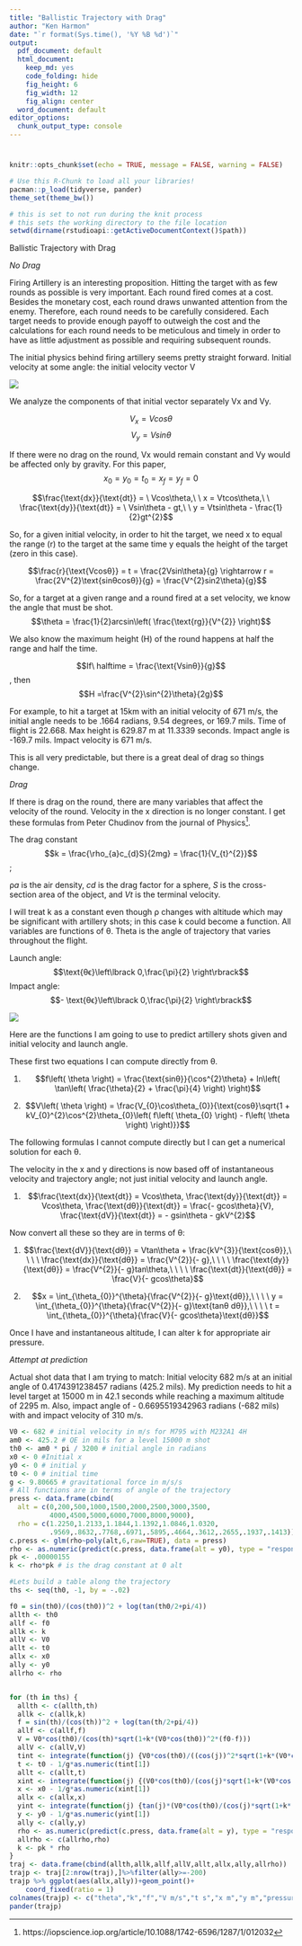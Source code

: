 ```yaml
---
title: "Ballistic Trajectory with Drag"
author: "Ken Harmon"
date: "`r format(Sys.time(), '%Y %B %d')`"
output:
  pdf_document: default
  html_document:
    keep_md: yes
    code_folding: hide
    fig_height: 6
    fig_width: 12
    fig_align: center
  word_document: default
editor_options:
  chunk_output_type: console
---
```

# {.tabset .tabset-fade}

```r
knitr::opts_chunk$set(echo = TRUE, message = FALSE, warning = FALSE)
```

```r
# Use this R-Chunk to load all your libraries!
pacman::p_load(tidyverse, pander)
theme_set(theme_bw())
```

```r
# this is set to not run during the knit process
# this sets the working directory to the file location
setwd(dirname(rstudioapi::getActiveDocumentContext()$path))
```
Ballistic Trajectory with Drag

*No Drag*

Firing Artillery is an interesting proposition. Hitting the target with as few
rounds as possible is very important. Each round fired comes at a cost. Besides
the monetary cost, each round draws unwanted attention from the enemy.
Therefore, each round needs to be carefully considered. Each target needs to
provide enough payoff to outweigh the cost and the calculations for each round
needs to be meticulous and timely in order to have as little adjustment as
possible and requiring subsequent rounds.

The initial physics behind firing artillery seems pretty straight forward.
Initial velocity at some angle: the initial velocity vector V

![](media/bdc6aece00f34d9fb2f177df1c70e766.png)

We analyze the components of that initial vector separately Vx and Vy.

$$V_{x} = Vcos\theta$$
$$V_{y} = Vsin\theta$$

If there were no drag on the round, Vx would remain constant and Vy would be
affected only by gravity. For this paper, $$x_{0} = y_{0} = t_{0} = x_{f} =
y_{f} = 0$$

$$\frac{\text{dx}}{\text{dt}} = \ Vcos\theta,\ \ x = Vtcos\theta,\ \
\frac{\text{dy}}{\text{dt}} = \ Vsin\theta - gt,\ \ y = Vtsin\theta -
\frac{1}{2}gt^{2}$$

So, for a given initial velocity, in order to hit the target, we need x to equal
the range (r) to the target at the same time y equals the height of the target
(zero in this case).

$$\frac{r}{\text{Vcosθ}} = t = \frac{2Vsin\theta}{g} \rightarrow r =
\frac{2V^{2}\text{sinθcosθ}}{g} = \frac{V^{2}sin2\theta}{g}$$

So, for a target at a given range and a round fired at a set velocity, we know
the angle that must be shot. $$\theta = \frac{1}{2}arcsin\left(
\frac{\text{rg}}{V^{2}} \right)$$

We also know the maximum height (H) of the round happens at half the range and
half the time.

$$If\ halftime = \frac{\text{Vsinθ}}{g}$$
, then 
$$H =\frac{V^{2}\sin^{2}\theta}{2g}$$

For example, to hit a target at 15km with an initial velocity of 671 m/s, the
initial angle needs to be .1664 radians, 9.54 degrees, or 169.7 mils. Time of
flight is 22.668. Max height is 629.87 m at 11.3339 seconds. Impact angle is
-169.7 mils. Impact velocity is 671 m/s.

This is all very predictable, but there is a great deal of drag so things
change.

*Drag*

If there is drag on the round, there are many variables that affect the velocity
of the round. Velocity in the x direction is no longer constant. I get these
formulas from Peter Chudinov from the journal of Physics[^1].

[^1]: https://iopscience.iop.org/article/10.1088/1742-6596/1287/1/012032

The drag constant $$k = \frac{\rho_{a}c_{d}S}{2mg} = \frac{1}{V_{t}^{2}}$$;

ρ*a* is the air density, *cd* is the drag factor for a sphere, *S* is the
cross-section area of the object, and *Vt* is the terminal velocity.

I will treat k as a constant even though ρ changes with altitude which may be
significant with artillery shots; in this case k could become a function. All
variables are functions of θ. Theta is the angle of trajectory that varies
throughout the flight.

Launch angle: $$\text{θϵ}\left\lbrack 0,\frac{\pi}{2} \right\rbrack$$ Impact
angle: $$- \text{θϵ}\left\lbrack 0,\frac{\pi}{2} \right\rbrack$$

![](media/09aa336ef56776834ee2eced9ecb01ff.png)

Here are the functions I am going to use to predict artillery shots given and
initial velocity and launch angle.

These first two equations I can compute directly from θ.

1.  $$f\left( \theta \right) = \frac{\text{sinθ}}{\cos^{2}\theta} + ln\left(
    \tan\left( \frac{\theta}{2} + \frac{\pi}{4} \right) \right)$$

2.  $$V\left( \theta \right) = \frac{V_{0}\cos\theta_{0}}{\text{cosθ}\sqrt{1 +
    kV_{0}^{2}\cos^{2}\theta_{0}\left( f\left( \theta_{0} \right) - f\left(
    \theta \right) \right)}}$$

The following formulas I cannot compute directly but I can get a numerical
solution for each θ.

The velocity in the x and y directions is now based off of instantaneous
velocity and trajectory angle; not just initial velocity and launch angle.

1.  $$\frac{\text{dx}}{\text{dt}} = Vcos\theta,
    \frac{\text{dy}}{\text{dt}} = Vcos\theta,
    \frac{\text{dθ}}{\text{dt}} = \frac{- gcos\theta}{V},
    \frac{\text{dV}}{\text{dt}} = - gsin\theta - gkV^{2}$$

Now convert all these so they are in terms of θ:

1.  $$\frac{\text{dV}}{\text{dθ}} = Vtan\theta + \frac{kV^{3}}{\text{cosθ}},\ \
    \ \ \frac{\text{dx}}{\text{dθ}} = \frac{V^{2}}{- g},\ \ \ \
    \frac{\text{dy}}{\text{dθ}} = \frac{V^{2}}{- g}tan\theta,\ \ \ \
    \frac{\text{dt}}{\text{dθ}} = \frac{V}{- gcos\theta}$$

2.  $$x = \int_{\theta_{0}}^{\theta}{\frac{V^{2}}{- g}\text{dθ}},\ \ \ \ y =
    \int_{\theta_{0}}^{\theta}{\frac{V^{2}}{- g}\text{tanθ dθ}},\ \ \ \ t =
    \int_{\theta_{0}}^{\theta}{\frac{V}{- gcos\theta}\text{dθ}}$$

Once I have and instantaneous altitude, I can alter k for appropriate air
pressure.

*Attempt at prediction*

Actual shot data that I am trying to match: Initial velocity 682 m/s at an
initial angle of 0.4174391238457 radians (425.2 mils). My prediction needs
to hit a level target at 15000 m in 42.1 seconds while reaching a maximum
altitude of 2295 m. Also, impact angle of - 0.6695519342963 radians (-682
mils) with and impact velocity of 310 m/s.

```r
V0 <- 682 # initial velocity in m/s for M795 with M232A1 4H
am0 <- 425.2 # QE in mils for a level 15000 m shot
th0 <- am0 * pi / 3200 # initial angle in radians
x0 <- 0 #Initial x
y0 <- 0 # initial y
t0 <- 0 # initial time
g <- 9.80665 # gravitational force in m/s/s
# All functions are in terms of angle of the trajectory
press <- data.frame(cbind(
  alt = c(0,200,500,1000,1500,2000,2500,3000,3500,
          4000,4500,5000,6000,7000,8000,9000),
  rho = c(1.2250,1.2133,1.1844,1.1392,1.0846,1.0320,
          .9569,.8632,.7768,.6971,.5895,.4664,.3612,.2655,.1937,.1413)))
c.press <- glm(rho~poly(alt,6,raw=TRUE), data = press)
rho <- as.numeric(predict(c.press, data.frame(alt = y0), type = "response"))
pk <- .00000155
k <- rho*pk # is the drag constant at 0 alt

#Lets build a table along the trajectory
ths <- seq(th0, -1, by = -.02)

f0 = sin(th0)/(cos(th0))^2 + log(tan(th0/2+pi/4))
allth <- th0
allf <- f0
allk <- k
allV <- V0
allt <- t0
allx <- x0
ally <- y0
allrho <- rho


for (th in ths) {
  allth <- c(allth,th)
  allk <- c(allk,k)
  f = sin(th)/(cos(th))^2 + log(tan(th/2+pi/4))
  allf <- c(allf,f)
  V = V0*cos(th0)/(cos(th)*sqrt(1+k*(V0*cos(th0))^2*(f0-f)))
  allV <- c(allV,V)
  tint <- integrate(function(j) {V0*cos(th0)/((cos(j))^2*sqrt(1+k*(V0*cos(th0))^2*(f0-f)))},th0,th)
  t <- t0 - 1/g*as.numeric(tint[1])
  allt <- c(allt,t)
  xint <- integrate(function(j) {(V0*cos(th0)/(cos(j)*sqrt(1+k*(V0*cos(th0))^2*(f0-f))))^2},th0,th)
  x <- x0 - 1/g*as.numeric(xint[1])
  allx <- c(allx,x)
  yint <- integrate(function(j) {tan(j)*(V0*cos(th0)/(cos(j)*sqrt(1+k*(V0*cos(th0))^2*(f0-f))))^2},th0,th)
  y <- y0 - 1/g*as.numeric(yint[1])
  ally <- c(ally,y)
  rho <- as.numeric(predict(c.press, data.frame(alt = y), type = "response"))
  allrho <- c(allrho,rho)
  k <- pk * rho
}
traj <- data.frame(cbind(allth,allk,allf,allV,allt,allx,ally,allrho))
trajp <- traj[2:nrow(traj),]%>%filter(ally>=-200)
trajp %>% ggplot(aes(allx,ally))+geom_point()+
    coord_fixed(ratio = 1)
colnames(trajp) <- c("theta","k","f","V m/s","t s","x m","y m","pressure")
pander(trajp)

```

